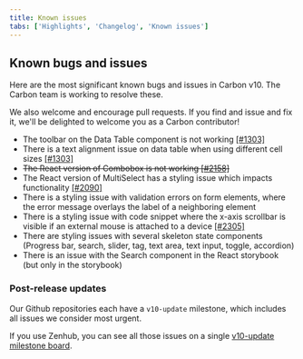 ```yaml
---
title: Known issues
tabs: ['Highlights', 'Changelog', 'Known issues']
---
```


## Known bugs and issues

Here are the most significant known bugs and issues in Carbon v10. The Carbon team is working to resolve these.

We also welcome and encourage pull requests. If you find and issue and fix it, we'll be delighted to welcome you as a Carbon contributor!

- The toolbar on the Data Table component is not working [[#1303]](https://github.com/IBM/carbon-components/issues/1303)
- There is a text alignment issue on data table when using different cell sizes [[#1303]](https://github.com/IBM/carbon-components/issues/1303)
- ~~The React version of Combobox is not working [[#2158]](https://github.com/IBM/carbon-components-react/pull/2158)~~
- The React version of MultiSelect has a styling issue which impacts functionality [[#2090]](https://github.com/IBM/carbon-components-react/pull/2090)
- There is a styling issue with validation errors on form elements, where the error message overlays the label of a neighboring element
- There is a styling issue with code snippet where the x-axis scrollbar is visible if an external mouse is attached to a device [[#2305]](https://github.com/IBM/carbon-components/issues/2305)
- There are styling issues with several skeleton state components (Progress bar, search, slider, tag, text area, text input, toggle, accordion)
- There is an issue with the Search component in the React storybook (but only in the storybook)

### Post-release updates

Our Github repositories each have a `v10-update` milestone, which includes all issues we consider most urgent.

If you use Zenhub, you can see all those issues on a single [v10-update milestone board](https://github.com/carbon-design-system/carbon-website/milestone/6).
